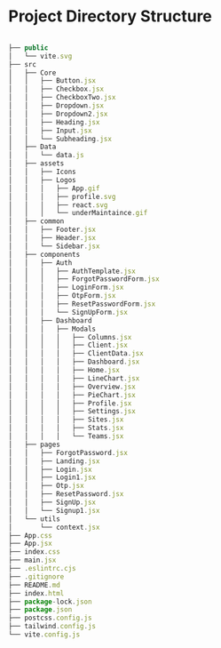 # Project Directory Structure

```javascript

├── public
│   └── vite.svg
├── src
│   ├── Core
│   │   ├── Button.jsx
│   │   ├── Checkbox.jsx
│   │   ├── CheckboxTwo.jsx
│   │   ├── Dropdown.jsx
│   │   ├── Dropdown2.jsx
│   │   ├── Heading.jsx
│   │   ├── Input.jsx
│   │   └── Subheading.jsx
│   ├── Data
│   │   └── data.js
│   ├── assets
│   │   ├── Icons
│   │   ├── Logos
│   │   │   ├── App.gif
│   │   │   ├── profile.svg
│   │   │   ├── react.svg
│   │   │   └── underMaintaince.gif
│   ├── common
│   │   ├── Footer.jsx
│   │   ├── Header.jsx
│   │   └── Sidebar.jsx
│   ├── components
│   │   ├── Auth
│   │   │   ├── AuthTemplate.jsx
│   │   │   ├── ForgotPasswordForm.jsx
│   │   │   ├── LoginForm.jsx
│   │   │   ├── OtpForm.jsx
│   │   │   ├── ResetPasswordForm.jsx
│   │   │   └── SignUpForm.jsx
│   │   ├── Dashboard
│   │   │   ├── Modals
│   │   │   │   ├── Columns.jsx
│   │   │   │   ├── Client.jsx
│   │   │   │   ├── ClientData.jsx
│   │   │   │   ├── Dashboard.jsx
│   │   │   │   ├── Home.jsx
│   │   │   │   ├── LineChart.jsx
│   │   │   │   ├── Overview.jsx
│   │   │   │   ├── PieChart.jsx
│   │   │   │   ├── Profile.jsx
│   │   │   │   ├── Settings.jsx
│   │   │   │   ├── Sites.jsx
│   │   │   │   ├── Stats.jsx
│   │   │   │   └── Teams.jsx
│   ├── pages
│   │   ├── ForgotPassword.jsx
│   │   ├── Landing.jsx
│   │   ├── Login.jsx
│   │   ├── Login1.jsx
│   │   ├── Otp.jsx
│   │   ├── ResetPassword.jsx
│   │   ├── SignUp.jsx
│   │   └── Signup1.jsx
│   └── utils
│       └── context.jsx
├── App.css
├── App.jsx
├── index.css
├── main.jsx
├── .eslintrc.cjs
├── .gitignore
├── README.md
├── index.html
├── package-lock.json
├── package.json
├── postcss.config.js
├── tailwind.config.js
└── vite.config.js

```
